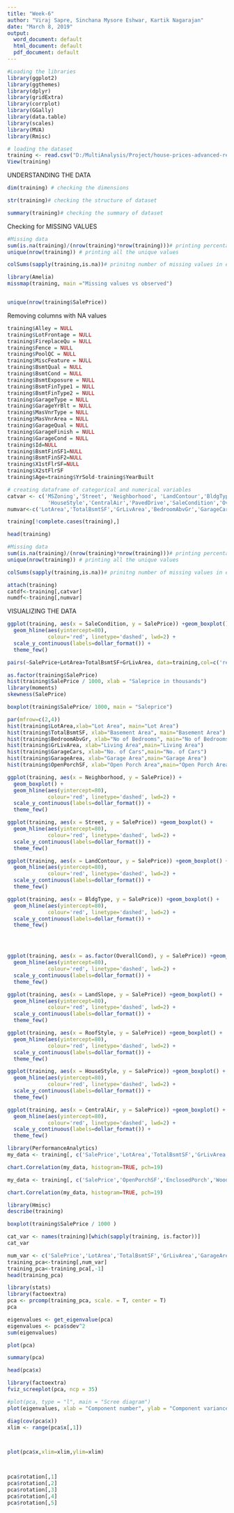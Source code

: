 ---
title: "Week-6"
author: "Viraj Sapre, Sinchana Mysore Eshwar, Kartik Nagarajan"
date: "March 8, 2019"
output:
  word_document: default
  html_document: default
  pdf_document: default
---
```{r}
#Loading the libraries
library(ggplot2)
library(ggthemes)
library(dplyr)
library(gridExtra)
library(corrplot)
library(GGally)
library(data.table)
library(scales)
library(MVA)
library(Rmisc)

```

```{r}
# loading the dataset
training <- read.csv("D:/MultiAnalysis/Project/house-prices-advanced-regression-techniques/Data.csv.csv")
View(training)

```

UNDERSTANDING THE DATA

```{r}
dim(training) # checking the dimensions
```

```{r}
str(training)# checking the structure of dataset
```

```{r}
summary(training)# checking the summary of dataset
```

Checking for MISSING VALUES

```{r}
#Missing data
sum(is.na(training)/(nrow(training)*nrow(training)))# printing percentage of missing data
unique(nrow(training)) # printing all the unique values

colSums(sapply(training,is.na))# prinitng number of missing values in each column 

```

```{r}
library(Amelia)
missmap(training, main ="Missing values vs observed")
```


```{r}


```

```{r}
unique(nrow(training$SalePrice))
```

Removing columns with NA values 

```{r}
training$Alley = NULL 
training$LotFrontage = NULL
training$FireplaceQu = NULL
training$Fence = NULL
training$PoolQC = NULL 
training$MiscFeature = NULL 
training$BsmtQual = NULL 
training$BsmtCond = NULL 
training$BsmtExposure = NULL 
training$BsmtFinType1 = NULL 
training$BsmtFinType2 = NULL
training$GarageType = NULL
training$GarageYrBlt = NULL
training$MasVnrType = NULL 
training$MasVnrArea = NULL 
training$GarageQual = NULL 
training$GarageFinish = NULL 
training$GarageCond = NULL
training$Id=NULL
training$BsmtFinSF1=NULL
training$BsmtFinSF2=NULL
training$X1stFlrSF=NULL
training$X2stFlrSF
training$Age=training$YrSold-training$YearBuilt

```

```{r}
# creating dataframe of categorical and numerical variables
catvar <- c('MSZoning','Street', 'Neighborhood', 'LandContour','BldgType', 'LandSlope', 'RoofStyle',
             'HouseStyle','CentralAir','PavedDrive','SaleCondition','OverallCond' )
numvar<-c('LotArea','TotalBsmtSF','GrLivArea','BedroomAbvGr','GarageCars','GarageArea','OpenPorchSF','EnclosedPorch','WoodDeckSF','PoolArea','Age')


```


```{r}
training[!complete.cases(training),]
```


```{r}
head(training)
```

```{r}
#Missing data
sum(is.na(training)/(nrow(training)*nrow(training)))# printing percentage of missing data
unique(nrow(training)) # printing all the unique values

colSums(sapply(training,is.na))# prinitng number of missing values in each column 

```


```{r}
attach(training)  
catdf<-training[,catvar]
numdf<-training[,numvar]

```

VISUALIZING THE DATA


```{r}
ggplot(training, aes(x = SaleCondition, y = SalePrice)) +geom_boxplot() +
  geom_hline(aes(yintercept=80), 
             colour='red', linetype='dashed', lwd=2) +
  scale_y_continuous(labels=dollar_format()) +
  theme_few()

```

```{r}
pairs(~SalePrice+LotArea+TotalBsmtSF+GrLivArea, data=training,col=c('red','blue','green'))

```

```{r}
as.factor(training$SalePrice)
hist(training$SalePrice / 1000, xlab = "Saleprice in thousands")
library(moments)
skewness(SalePrice)
```

```{r}
boxplot(training$SalePrice/ 1000, main = "Saleprice")
```


```{r}
par(mfrow=c(2,4))
hist(training$LotArea,xlab="Lot Area", main="Lot Area")
hist(training$TotalBsmtSF, xlab="Basement Area", main="Basement Area")
hist(training$BedroomAbvGr, xlab="No of Bedrooms", main="No of Bedrooms")
hist(training$GrLivArea, xlab="Living Area",main="Living Area")
hist(training$GarageCars, xlab="No. of Cars",main="No. of Cars")
hist(training$GarageArea, xlab="Garage Area",main="Garage Area")
hist(training$OpenPorchSF, xlab="Open Porch Area",main="Open Porch Area")
```

```{r}
ggplot(training, aes(x = Neighborhood, y = SalePrice)) +
  geom_boxplot() +
  geom_hline(aes(yintercept=80), 
             colour='red', linetype='dashed', lwd=2) +
  scale_y_continuous(labels=dollar_format()) +
  theme_few()
```
```{r}


ggplot(training, aes(x = Street, y = SalePrice)) +geom_boxplot() +
  geom_hline(aes(yintercept=80), 
             colour='red', linetype='dashed', lwd=2) +
  scale_y_continuous(labels=dollar_format()) +
  theme_few()

ggplot(training, aes(x = LandContour, y = SalePrice)) +geom_boxplot() +
  geom_hline(aes(yintercept=80), 
             colour='red', linetype='dashed', lwd=2) +
  scale_y_continuous(labels=dollar_format()) +
  theme_few()

ggplot(training, aes(x = BldgType, y = SalePrice)) +geom_boxplot() +
  geom_hline(aes(yintercept=80), 
             colour='red', linetype='dashed', lwd=2) +
  scale_y_continuous(labels=dollar_format()) +
  theme_few()




ggplot(training, aes(x = as.factor(OverallCond), y = SalePrice)) +geom_boxplot() +
  geom_hline(aes(yintercept=80), 
             colour='red', linetype='dashed', lwd=2) +
  scale_y_continuous(labels=dollar_format()) +
  theme_few()
```

```{r}
ggplot(training, aes(x = LandSlope, y = SalePrice)) +geom_boxplot() +
  geom_hline(aes(yintercept=80), 
             colour='red', linetype='dashed', lwd=2) +
  scale_y_continuous(labels=dollar_format()) +
  theme_few()

ggplot(training, aes(x = RoofStyle, y = SalePrice)) +geom_boxplot() +
  geom_hline(aes(yintercept=80), 
             colour='red', linetype='dashed', lwd=2) +
  scale_y_continuous(labels=dollar_format()) +
  theme_few()

ggplot(training, aes(x = HouseStyle, y = SalePrice)) +geom_boxplot() +
  geom_hline(aes(yintercept=80), 
             colour='red', linetype='dashed', lwd=2) +
  scale_y_continuous(labels=dollar_format()) +
  theme_few()

ggplot(training, aes(x = CentralAir, y = SalePrice)) +geom_boxplot() +
  geom_hline(aes(yintercept=80), 
             colour='red', linetype='dashed', lwd=2) +
  scale_y_continuous(labels=dollar_format()) +
  theme_few()


```

```{r}
library(PerformanceAnalytics)
my_data <- training[, c('SalePrice','LotArea','TotalBsmtSF','GrLivArea','GarageArea','Age')]

chart.Correlation(my_data, histogram=TRUE, pch=19)
```

```{r}
my_data <- training[, c('SalePrice','OpenPorchSF','EnclosedPorch','WoodDeckSF')]

chart.Correlation(my_data, histogram=TRUE, pch=19)
```




```{r}
library(Hmisc)
describe(training)
```


```{r}
boxplot(training$SalePrice / 1000 )
```


```{r}
cat_var <- names(training)[which(sapply(training, is.factor))]
cat_var
```
```{r}
num_var <- c('SalePrice','LotArea','TotalBsmtSF','GrLivArea','GarageArea','Age','WoodDeckSF','OpenPorchSF','PoolArea')
training_pca<-training[,num_var]
training_pca<-training_pca[,-1]
head(training_pca)

```



```{r}
library(stats)
library(factoextra)
pca <- prcomp(training_pca, scale. = T, center = T)
pca
```

```{r}
eigenvalues <- get_eigenvalue(pca)
eigenvalues <- pca$sdev^2
sum(eigenvalues)
```

```{r}
plot(pca)
```

```{r}
summary(pca)
```
```{r}
head(pca$x)

```


```{r}
library(factoextra)
fviz_screeplot(pca, ncp = 35)
```

```{r}
#plot(pca, type = "l", main = "Scree diagram")
plot(eigenvalues, xlab = "Component number", ylab = "Component variance", type = "l", main ="Scree diagram")

```

```{r}
diag(cov(pca$x))
xlim <- range(pca$x[,1])




```

```{r}
plot(pca$x,xlim=xlim,ylim=xlim)




```

```{r}
pca$rotation[,1]
pca$rotation[,2]
pca$rotation[,3]
pca$rotation[,4]
pca$rotation[,5]

```



